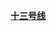 [[上海轨道交通13号线|'''<span style="color: #{{上海地铁标志色|13}};">十三号线</span>''']]<noinclude>
{{documentation|Template:上海轨道交通一号线/doc}}</noinclude>